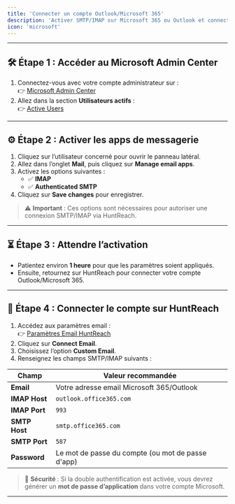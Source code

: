 ```yaml
---
title: 'Connecter un compte Outlook/Microsoft 365'
description: 'Activer SMTP/IMAP sur Microsoft 365 ou Outlook et connecter votre compte à HuntReach.'
icon: 'microsoft'
---
```


---

## 🛠️ Étape 1 : Accéder au Microsoft Admin Center

1. Connectez-vous avec votre compte administrateur sur :  
   👉 [Microsoft Admin Center](https://admin.microsoft.com/Adminportal)
2. Allez dans la section **Utilisateurs actifs** :  
   👉 [Active Users](https://admin.microsoft.com/adminportal/home#/users)

---

## ⚙️ Étape 2 : Activer les apps de messagerie

1. Cliquez sur l’utilisateur concerné pour ouvrir le panneau latéral.
2. Allez dans l’onglet **Mail**, puis cliquez sur **Manage email apps**.
3. Activez les options suivantes :
   - ✅ **IMAP**
   - ✅ **Authenticated SMTP**
4. Cliquez sur **Save changes** pour enregistrer.

> ⚠️ **Important** : Ces options sont nécessaires pour autoriser une connexion SMTP/IMAP via HuntReach.

---

## ⏳ Étape 3 : Attendre l’activation

- Patientez environ **1 heure** pour que les paramètres soient appliqués.
- Ensuite, retournez sur HuntReach pour connecter votre compte Outlook/Microsoft 365.

---

## 🔗 Étape 4 : Connecter le compte sur HuntReach

1. Accédez aux paramètres email :  
   👉 [Paramètres Email HuntReach](https://app.huntreach.com/dashboard/settings/emails)
2. Cliquez sur **Connect Email**.
3. Choisissez l’option **Custom Email**.
4. Renseignez les champs SMTP/IMAP suivants :

| Champ         | Valeur recommandée                                |
| ------------- | ------------------------------------------------- |
| **Email**     | Votre adresse email Microsoft 365/Outlook         |
| **IMAP Host** | `outlook.office365.com`                           |
| **IMAP Port** | `993`                                             |
| **SMTP Host** | `smtp.office365.com`                              |
| **SMTP Port** | `587`                                             |
| **Password**  | Le mot de passe du compte (ou mot de passe d'app) |

> 🔐 **Sécurité** : Si la double authentification est activée, vous devrez générer un **mot de passe d’application** dans votre compte Microsoft.

---
